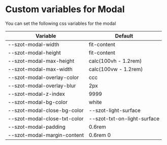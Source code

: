 
<Meta title="Components/Modal/Custom" />

# Custom variables for Modal

You can set the following css variables for the modal

| Variable                     | Default                      |
| ---------------------------- | ---------------------------- |
| --szot-modal-width           | fit-content                  |
| --szot-modal-height          | fit-content                  |
| --szot-modal-max-height      | calc(100vh - 1.2rem)         |
| --szot-modal-max-width       | calc(100vw - 1.2rem)         |
| --szot-modal-overlay-color   | ccc                          |
| --szot-modal-overlay-blur    | 2px                          |
| --szot-modal-z-index         | 9999                         |
| --szot-modal-bg-color        | white                        |
| --szot-modal-close-bg-color  | --szot-light-surface         |
| --szot-modal-close-txt-color | --szot-txt-on-light-surface  |
| --szot-modal-padding         | 0.6rem                       |
| --szot-modal-margin-content  | 0.6rem 0                     |
